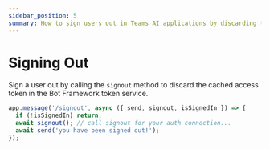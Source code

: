 ```yaml
---
sidebar_position: 5
summary: How to sign users out in Teams AI applications by discarding tokens using the signout method.
---
```



# Signing Out

Sign a user out by calling the `signout` method to discard the cached access token in the Bot Framework token service.

```ts
app.message('/signout', async ({ send, signout, isSignedIn }) => {
  if (!isSignedIn) return;
  await signout(); // call signout for your auth connection...
  await send('you have been signed out!');
});
```